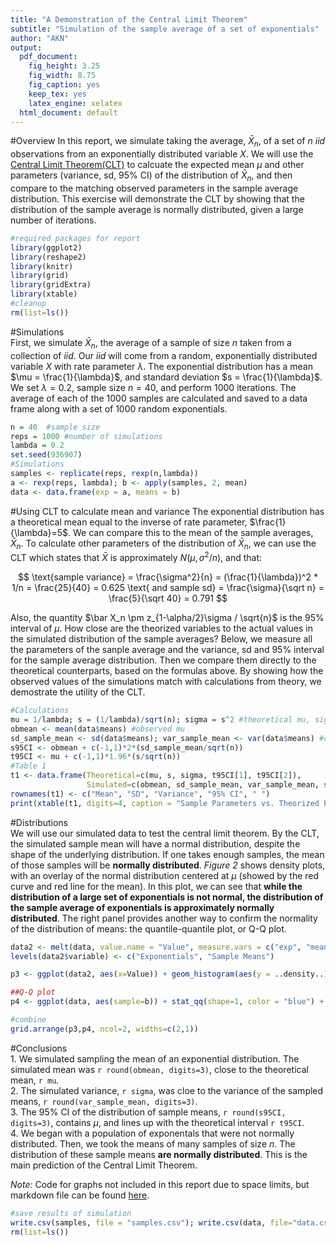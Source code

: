 ```yaml
---
title: "A Demonstration of the Central Limit Theorem"
subtitle: "Simulation of the sample average of a set of exponentials"
author: "AKN"
output:
  pdf_document:
    fig_height: 3.25
    fig_width: 8.75
    fig_caption: yes
    keep_tex: yes
    latex_engine: xelatex
  html_document: default
---
```

#Overview
  In this report, we simulate taking the average, $\bar X_n$, of a set of $n$ $iid$ observations from an exponentially distributed variable $X$. We will use the [Central Limit Theorem(CLT)](https://en.wikipedia.org/wiki/Central_limit_theorem) to calcuate the expected mean $\mu$ and other parameters (variance, sd, 95% CI) of the distribution of $\bar X_n$, and then compare to the matching observed parameters in the sample average distribution. This exercise will demonstrate the CLT by showing that the distribution of the sample average is normally distributed, given a large number of iterations. 
  
```r
#required packages for report
library(ggplot2)
library(reshape2)
library(knitr)
library(grid)  
library(gridExtra)
library(xtable)
#cleanup
rm(list=ls())
```

#Simulations  
  First, we simulate $\bar X_n$, the average of a sample of size $n$ taken from a collection of $iid$. Our $iid$ will come from a random, exponentially distributed variable $X$ with rate parameter $\lambda$. The exponential distribution has a mean $\mu = \frac{1}{\lambda}$, and standard deviation $s = \frac{1}{\lambda}$. We set $\lambda = 0.2$, sample size $n = 40$, and perform 1000 iterations. The average of each of the 1000 samples are calculated and saved to a data frame along with a set of 1000 random exponentials.  
  
```r
n = 40  #sample size
reps = 1000 #number of simulations
lambda = 0.2
set.seed(936907)
#Simulations
samples <- replicate(reps, rexp(n,lambda))
a <- rexp(reps, lambda); b <- apply(samples, 2, mean)
data <- data.frame(exp = a, means = b)
```  

#Using CLT to calculate mean and variance
  The exponential distribution has a theoretical mean equal to the inverse of rate parameter, $\frac{1}{\lambda}=5$. We can compare this to the mean of the sample averages, $\bar X_n$. To calculate other parameters of the distribution of $\bar X_n$, we can use the CLT which states that $\bar X$ is approximately $N(\mu, \sigma^2 / n)$, and that:  
  
$$ \text{sample variance} = \frac{\sigma^2}{n} = (\frac{1}{\lambda})^2 * 1/n = \frac{25}{40} =  0.625    
\text{  and sample sd} = \frac{\sigma}{\sqrt n} = \frac{5}{\sqrt 40} = 0.791 $$

Also, the quantity $\bar X_n \pm z_{1-\alpha/2}\sigma / \sqrt{n}$ is the 95% interval of $\mu$. How close are the theorized variables to the actual values in the simulated distribution of the sample averages? 
  Below, we measure all the parameters of the sanple average and the variance, sd and 95% interval for the sample average distribution. Then we compare them directly to the theoretical counterparts, based on the formulas above. By showing how the observed values of the simulations match with calculations from theory, we demostrate the utility of the CLT.  
  
```r
#Calculations
mu = 1/lambda; s = (1/lambda)/sqrt(n); sigma = s^2 #theoretical mu, sigma and s
obmean <- mean(data$means) #observed mu
sd_sample_mean <- sd(data$means); var_sample_mean <- var(data$means) #obs. s and sigma  
s95CI <- obmean + c(-1,1)*2*(sd_sample_mean/sqrt(n))
t95CI <- mu + c(-1,1)*1.96*(s/sqrt(n))
#Table 1
t1 <- data.frame(Theoretical=c(mu, s, sigma, t95CI[1], t95CI[2]), 
                 Simulated=c(obmean, sd_sample_mean, var_sample_mean, s95CI[1], s95CI[2]))
rownames(t1) <- c("Mean", "SD", "Variance", "95% CI", " ")
print(xtable(t1, digits=4, caption = "Sample Parameters vs. Theorized Parameters"), comment = FALSE)
```
  
#Distributions  
  We will use our simulated data to test the central limit theorem. By the CLT, the simulated sample mean will have a normal distribution, despite the shape of the underlying distribution. If one takes enough samples, the mean of those samples will be **normally distributed**. _Figure 2_ shows density plots, with an overlay of the normal distribution centered at $\mu$ (showed by the red curve and red line for the mean). In this plot, we can see that **while the distribution of a large set of exponentials is not normal, the distribution of the sample average of exponentials is approximately normally distributed**. The right panel provides another way to confirm the normality of the distribution of means: the quantile-quantile plot, or Q-Q plot. 

```r

data2 <- melt(data, value.name = "Value", measure.vars = c("exp", "means"))
levels(data2$variable) <- c("Exponentials", "Sample Means")

p3 <- ggplot(data2, aes(x=Value)) + geom_histogram(aes(y = ..density..), binwidth=0.5, fill="white", color="blue") + geom_vline(xintercept = mu, color="red") + facet_grid(.~variable) + stat_function(fun = dnorm, args = list(mean=1/lambda, sd = s), n = reps, color="red", lty=5, lwd=1.5) +  theme_bw() + labs(title = "A population of random exponentials\nvs. Sample means of random exponentials") + theme(plot.title = element_text(size = 10), axis.title.x=element_text(size=10), axis.title.y=element_text(size=10)) + coord_cartesian(xlim=c(0,10)) 

##Q-Q plot
p4 <- ggplot(data, aes(sample=b)) + stat_qq(shape=1, color = "blue") + geom_abline(intercept=mu, slope=s, color="red") + labs(title="Q-Q plot") + theme_bw() + theme(plot.title = element_text(size = 12), axis.title.x=element_text(size=10), axis.title.y=element_text(size=10))

#combine
grid.arrange(p3,p4, ncol=2, widths=c(2,1))
```  

\pagebreak 

#Conclusions  
  1. We simulated sampling the mean of an exponential distribution. The simulated mean was `r round(obmean, digits=3)`, close to the theoretical mean, `r mu`.  
  2. The simulated variance, `r sigma`, was cloe to the variance of the sampled means, `r round(var_sample_mean, digits=3)`.  
  3. The 95% CI of the distribution of sample means, `r round(s95CI, digits=3)`, contains $\mu$, and lines up with the theoretical interval `r t95CI`.  
  4. We began with a population of exponentals that were not normally distributed. Then, we took the means of many samples of size $n$. The distribution of these sample means **are normally distributed**. This is the main prediction of the Central Limit Theorem. 
  
_Note:_ Code for graphs not included in this report due to space limits, but markdown file can be found [here](https://github.com/anandi42/Stat_Inf/blob/master/CourseProj_part1.Rmd).


```r
#save results of simulation
write.csv(samples, file = "samples.csv"); write.csv(data, file="data.csv")
rm(list=ls())
```  


